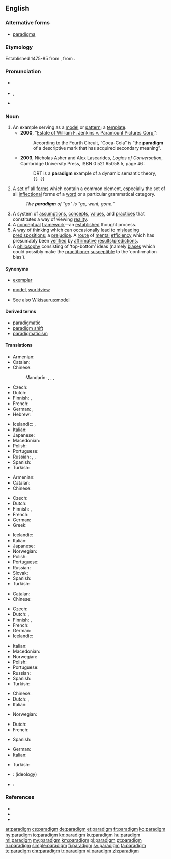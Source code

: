 {{was wotd|2006|June|13}}
==English==

===Alternative forms===
* [[paradigma]] {{qualifier|chiefly archaic}}

===Etymology===
Established 1475-85 from {{etyl|LL.|en}} {{term|paradīgma|lang=la}}, from {{etyl|grc|en}} {{term|παράδειγμα||pattern|tr=paradeigma|lang=grc|sc=polytonic}}.

===Pronunciation===
* {{a|UK}} {{IPA|/ˈpæɹ.ə.daɪm/}}
* {{a|US}} {{enPR|ˈpär.ə.dīm}}, {{IPA|/ˈpɛɹ.ə.daɪm/|/ˈpæɹ.ə.daɪm/}}
* {{audio|en-us-paradigm.ogg|Audio (US)|lang=en}}

===Noun===
{{en-noun}}

# An example serving as a [[model]] or [[pattern]]; a [[template]].
#* '''2000''', "[[s:Estate of William F. Jenkins v. Paramount Pictures Corp.|Estate of William F. Jenkins v. Paramount Pictures Corp.]]":
#*: According to the Fourth Circuit, “Coca-Cola” is “the '''paradigm''' of a descriptive mark that has acquired secondary meaning”.
#* '''2003''', Nicholas Asher and Alex Lascarides, ''Logics of Conversation'', Cambridge University Press, ISBN 0 521 65058 5, page 46:
#*: DRT is a '''paradigm''' example of a dynamic semantic theory, {{...}}
# {{context|linguistics|lang=en}} A [[set]] of all [[form]]s which contain a common element, especially the set of all [[inflection]]al forms of a [[word]] or a particular grammatical category.
#: ''The '''paradigm''' of "go" is "go, went, gone."''
# A system of [[assumption]]s, [[concept]]s, [[value]]s, and [[practice]]s that constitutes a way of viewing [[reality]].
# A [[conceptual]] [[framework]]—an [[establish]]ed thought process.
# A [[way]] of thinking which can occasionally lead to [[misleading]] [[predisposition]]s; a [[prejudice]]. A [[route]] of [[mental]] [[efficiency]] which has presumably been [[verify|verified]] by [[affirmative]] [[result]]s/[[prediction]]s.
# A [[philosophy]] consisting of ‘top-bottom’ ideas (namely [[bias]]es which could possibly make the [[practitioner]] [[susceptible]] to the ‘confirmation bias’).

{{rfex}}

====Synonyms====
* {{sense|example}} [[exemplar]]
* {{sense|way of viewing reality}} [[model]], [[worldview]]
* See also [[Wikisaurus:model]]

====Derived terms====
* [[paradigmatic]]
* [[paradigm shift]]
* [[paradigmaticism]]

====Translations====
{{trans-top|example serving as a model or pattern}}
* Armenian: {{t|hy|հարացույց|sc=Armn}}
* Catalan: {{t|ca|paradigma|m}}
* Chinese:
*: Mandarin: {{t+|cmn|範例|sc=Hani}}, {{t+|cmn|范例|tr=fànlì|sc=Hani}}, {{t+|cmn|模範|sc=Hani}}, {{t+|cmn|模范|tr=mófàn|sc=Hani}}
* Czech: {{t+|cs|paradigma|n}}
* Dutch: {{t+|nl|paradigma|n}}
* Finnish: {{t+|fi|paradigma}}, {{t|fi|ajatusmalli}}
* French: {{t+|fr|paradigme|m}}
* German: {{t+|de|Beispiel|n}}, {{t+|de|Musterbeispiel|n}}
* Hebrew: {{t|he|פאראדיגמה|f|tr=paradigma}}
{{trans-mid}}
* Icelandic: {{t+|is|fyrirmynd|f}}, {{t|is|viðmið|n}}
* Italian: {{t+|it|paradigma|m}}
* Japanese: {{t+|ja|模範|tr=もはん, mohan}}
* Macedonian: {{t|mk|парадигма|f|tr=paradígma}}
* Polish: {{t+|pl|paradygmat|m}}
* Portuguese: {{t+|pt|paradigma|m}}
* Russian: {{t+|ru|парадигма|f|tr=paradígma|sc=Cyrl}}, {{t+|ru|образец|m|tr=obrazéc|sc=Cyrl}}, {{t+|ru|пример|m|tr=primér|sc=Cyrl}}
* Spanish: {{t+|es|paradigma}}
* Turkish: {{t+|tr|paradigma}}
{{trans-bottom}}

{{trans-top|linguistics: all forms which contain a common element}}
* Armenian: {{t|hy|հարացույց|sc=Armn}}
* Catalan: {{t|ca|paradigma|m}}
* Chinese:
*: {{trreq|cmn}}
* Czech: {{t|cs|vzor|m}}
* Dutch: {{t+|nl|paradigma|n}}
* Finnish: {{t+|fi|paradigma}}, {{t|fi|muotosarja}}
* French: {{t+|fr|paradigme|m}}
* German: {{t+|de|Paradigma|n}}
* Greek: {{t+|el|παράδειγμα|n|tr=parádigma|sc=Grek}}
{{trans-mid}}
* Icelandic: {{t+|is|beygingardæmi|n}}
* Italian: {{t+|it|paradigma}}
* Japanese: {{t|ja|変化表|tr=へんかひょう, henkahyō}}
* Norwegian: {{t+|no|paradigme|n}}
* Polish: {{t+|pl|paradygmat|m}}
* Portuguese: {{t+|pt|paradigma|m}}
* Russian: {{t+|ru|парадигма|f|tr=paradígma|sc=Cyrl}}
* Slovak: {{t|sk|vzor|m}}
* Spanish: {{t+|es|paradigma}}
* Turkish: {{t+|tr|paradigma}}
{{trans-bottom}}

{{trans-top|way of viewing reality}}
* Catalan: {{t|ca|paradigma|m}}
* Chinese:
*: {{trreq|cmn}}
* Czech: {{t+|cs|paradigma|f}}
* Dutch: {{t+|nl|paradigma|n}}, {{t|nl|denkkader|n}}
* Finnish: {{t+|fi|paradigma}}, {{t|fi|maailmankatsomus}}
* French: {{t+|fr|paradigme|m}}
* German: {{t+|de|Paradigma|n}}
* Icelandic: {{t+|is|hugarfar|n}}
{{trans-mid}}
* Italian: {{t+|it|paradigma|m}}
* Macedonian: {{t|mk|парадигма|f|tr=paradígma}}
* Norwegian: {{t+|no|paradigme|n}}
* Polish: {{t+|pl|paradygmat|m}}
* Portuguese: {{t+|pt|paradigma|m}}
* Russian: {{t+|ru|парадигма|f|tr=paradígma}}
* Spanish: {{t+|es|paradigma}}
* Turkish: {{t+|tr|paradigma}}
{{trans-bottom}}

{{trans-top|conceptual framework}}
* Chinese:  {{t+|cmn|模式|tr=móshì|sc=Hani}}
* Dutch: {{t+|nl|paradigma|n}}, {{t|nl|denkkader|n}}
* Italian: {{t+|it|paradigma|m}}
{{trans-mid}}
* Norwegian: {{t+|no|paradigme|n}}
{{trans-bottom}}

{{trans-top|prejudice}}
* Dutch: {{t+|nl|vooroordeel|n}}
* French: {{t+|fr|préjudice}}
{{trans-mid}}
* Spanish: {{t+|es|prejuicio|m}}
{{trans-bottom}}

{{trans-top|philosophy consisting of ‘top-bottom’ ideas}}
* German: {{t+|de|Paradigma|n}}
* Italian: {{t+|it|paradigma|m}}
{{trans-mid}}
* Turkish: {{t+|tr|paradigma}}
{{trans-bottom}}

{{checktrans-top}}
* {{ttbc|sk}}: {{t|sk|paradigma|f}} (ideology)
{{trans-mid}}
* {{ttbc|es}}: {{t+|es|paradigma|m}}
{{trans-bottom}}

===References===
* {{R:American Heritage 2000|paradigm}}
* {{R:Dictionary.com|paradigm}}
* {{R:WordNet 2003|paradigm}}

[[ar:paradigm]]
[[cs:paradigm]]
[[de:paradigm]]
[[et:paradigm]]
[[fr:paradigm]]
[[ko:paradigm]]
[[hy:paradigm]]
[[io:paradigm]]
[[kn:paradigm]]
[[ku:paradigm]]
[[hu:paradigm]]
[[ml:paradigm]]
[[my:paradigm]]
[[km:paradigm]]
[[pl:paradigm]]
[[pt:paradigm]]
[[ru:paradigm]]
[[simple:paradigm]]
[[fi:paradigm]]
[[sv:paradigm]]
[[ta:paradigm]]
[[te:paradigm]]
[[chr:paradigm]]
[[tr:paradigm]]
[[vi:paradigm]]
[[zh:paradigm]]